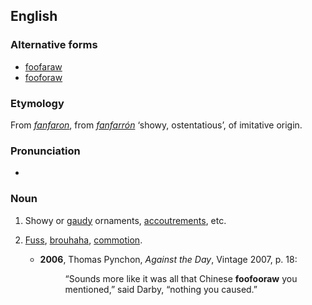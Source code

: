 ==English==

===Alternative forms===
* [[foofaraw]]
* [[fooforaw]]

===Etymology===
From {{etyl|fr|en}} ''[[fanfaron]]'', from {{etyl|es|en}} ''[[fanfarrón]]'' ‘showy, ostentatious’, of imitative origin.

===Pronunciation===
* {{IPA|/ˈfuːfəɹɔː/|lang=en}}

===Noun===
{{en-noun}}

# {{lb|en|colloquial}} Showy or [[gaudy]] ornaments, [[accoutrements]], etc.
# {{lb|en|colloquial}} [[fuss|Fuss]], [[brouhaha]], [[commotion]].
#* '''2006''', Thomas Pynchon, ''Against the Day'', Vintage 2007, p. 18:
#*: “Sounds more like it was all that Chinese '''foofooraw''' you mentioned,” said Darby, “nothing you caused.”